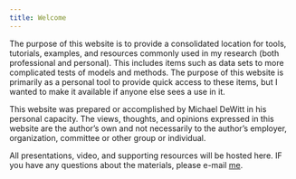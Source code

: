 ---
title: Welcome
---

The purpose of this website is to provide a consolidated location for tools, tutorials, examples, and resources commonly used in my research (both professional and personal). This includes items such as data sets to more complicated tests of models and methods. The purpose of this website is primarily as a personal tool to provide quick access to these items, but I wanted to make it available if anyone else sees a use in it.

This website was prepared or accomplished by Michael DeWitt in his personal capacity. The views, thoughts, and opinions expressed in this website are the author's own and not necessarily to the author’s employer, organization, committee or other group or individual.

All presentations, video, and supporting resources will be hosted here. IF you have any questions about the materials, please e-mail [me](mailto:me.dewitt.jr@gmail.com).
